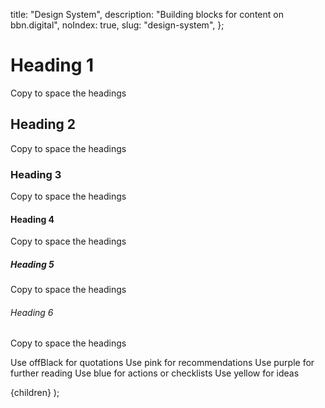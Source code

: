 
  title: "Design System",
  description: "Building blocks for content on bbn.digital",
  noIndex: true,
  slug: "design-system",
};

# Heading 1

Copy to space the headings

## Heading 2

Copy to space the headings

### Heading 3

Copy to space the headings

#### Heading 4

Copy to space the headings

##### Heading 5

Copy to space the headings

###### Heading 6

Copy to space the headings

<Callout variant="offBlack">Use offBlack for quotations</Callout>
<Callout variant="pink">Use pink for recommendations</Callout>
<Callout variant="purple">Use purple for further reading</Callout>
<Callout variant="blue">Use blue for actions or checklists</Callout>
<Callout variant="yellow">Use yellow for ideas</Callout>

  <PostLayout meta={meta}>{children}</PostLayout>
);
